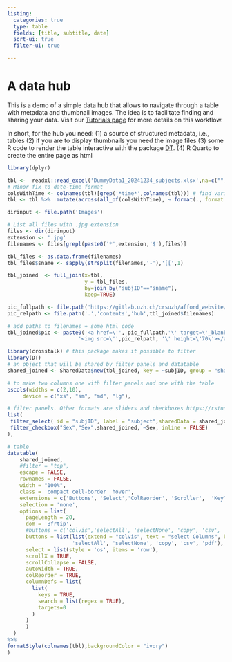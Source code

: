 ```yaml
---
listing:
  categories: true
  type: table
  fields: [title, subtitle, date]
  sort-ui: true
  filter-ui: true

--- 
```


# A data hub {.unnumbered}

This is a demo of a simple data hub that allows to navigate through a table with metadata and thumbnail images. The idea is to facilitate finding and sharing your data. Visit our [Tutorials page]('.\contents\tutorials\index.qmd') for more details on this workflow. 

In short, for the hub you need: (1) a source of structured metadata, i.e., tables (2) if you are to display thumbnails you need the image files (3) some R code to render the table interactive with the package [DT](https://rstudio.github.io/DT/). (4) R Quarto to create the entire page as html 



```r
library(dplyr)

tbl <-  readxl::read_excel('DummyData1_20241234_subjects.xlsx',na=c("","N/A"))
# Minor fix to date-time format 
colsWithTime <- colnames(tbl)[grep('*time*',colnames(tbl))] # find variables with 
tbl <- tbl %>%  mutate(across(all_of(colsWithTime), ~ format(., format = "%H:%M")))

```

```r
dirinput <- file.path('Images')

# List all files with .jpg extension
files <- dir(dirinput)
extension <- '.jpg'
filenames <- files[grepl(paste0('*',extension,'$'),files)]

tbl_files <- as.data.frame(filenames)
tbl_files$sname <- sapply(strsplit(filenames,'-'),'[[',1)
```

```r
tbl_joined  <- full_join(x=tbl,
                         y = tbl_files,
                         by=join_by("subjID"=="sname"),
                         keep=TRUE)


```

```r
pic_fullpath <- file.path('https://gitlab.uzh.ch/crsuzh/afford_website/-/tree/master/Docs/contents/hub/Images',tbl_joined$filenames)
pic_relpath <- file.path('.','contents','hub',tbl_joined$filenames)

# add paths to filenames + some html code 
tbl_joined$pic <- paste0('<a href=\'', pic_fullpath,'\' target=\'_blank\'>', 
                       '<img src=\'',pic_relpath, '\' height=\'70\'></a>')


```

```r
library(crosstalk) # this package makes it possible to filter 
library(DT)
# an object that will be shared by filter panels and datatable 
shared_joined <- SharedData$new(tbl_joined, key = ~subjID, group = "shared_obj")

# to make two columns one with filter panels and one with the table
bscols(widths = c(2,10),
     device = c("xs", "sm", "md", "lg"),

# filter panels. Other formats are sliders and checkboxes https://rstudio.github.io/crosstalk/using.html
list(
 filter_select( id = "subjID", label = "subject",sharedData = shared_joined, group = ~subjID),
 filter_checkbox("Sex","Sex",shared_joined, ~Sex, inline = FALSE)
),

# table
datatable(
    shared_joined,
    #filter = "top",
    escape = FALSE,
    rownames = FALSE,
    width = "100%",
    class = 'compact cell-border  hover', 
    extensions = c('Buttons', 'Select','ColReorder', 'Scroller',  'KeyTable'),
    selection = 'none',
    options = list(
      pageLength = 20,
      dom = 'Bfrtip',
      #buttons = c('colvis','selectAll', 'selectNone', 'copy', 'csv', 'pdf'),  
      buttons = list(list(extend = "colvis", text = "select Columns", background='yellow'),
                     'selectAll', 'selectNone', 'copy', 'csv', 'pdf'), 
      select = list(style = 'os', items = 'row'),
      scrollX = TRUE,
      scrollCollapse = FALSE,  
      autoWidth = TRUE,
      colReorder = TRUE,
      columnDefs = list(
        list(
          keys = TRUE,
          search = list(regex = TRUE),
          targets=0
        )
      )
      )
  ) 
%>% 
formatStyle(colnames(tbl),backgroundColor = "ivory")  
)


```

